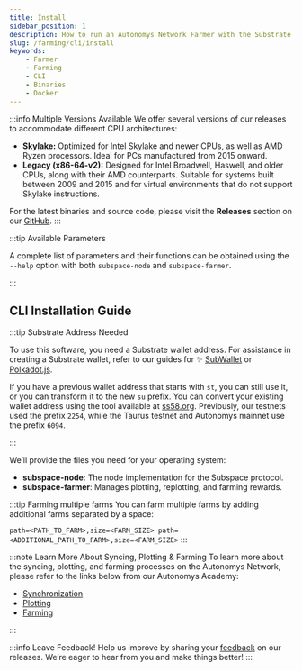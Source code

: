 ```yaml
---
title: Install
sidebar_position: 1
description: How to run an Autonomys Network Farmer with the Substrate CLI
slug: /farming/cli/install
keywords:
    - Farmer
    - Farming
    - CLI
    - Binaries
    - Docker
---
```



:::info Multiple Versions Available
We offer several versions of our releases to accommodate different CPU architectures:

- **Skylake:** Optimized for Intel Skylake and newer CPUs, as well as AMD Ryzen processors. Ideal for PCs manufactured from 2015 onward.
- **Legacy (x86-64-v2):** Designed for Intel Broadwell, Haswell, and older CPUs, along with their AMD counterparts. Suitable for systems built between 2009 and 2015 and for virtual environments that do not support Skylake instructions.

For the latest binaries and source code, please visit the **Releases** section on our [GitHub](https://github.com/autonomys/subspace/releases).
:::

:::tip Available Parameters

A complete list of parameters and their functions can be obtained using the `--help` option with both `subspace-node` and `subspace-farmer`.

:::

## CLI Installation Guide

:::tip Substrate Address Needed

To use this software, you need a Substrate wallet address. For assistance in creating a Substrate wallet, refer to our guides for ✨ [SubWallet](/wallets/subwallet) or [Polkadot.js](/wallets/polkadot).

If you have a previous wallet address that starts with `st`, you can still use it, or you can transform it to the new `su` prefix. You can convert your existing wallet address using the tool available at [ss58.org](https://ss58.org). Previously, our testnets used the prefix `2254`, while the Taurus testnet and Autonomys mainnet use the prefix `6094`.

:::

We’ll provide the files you need for your operating system:
- **subspace-node**: The node implementation for the Subspace protocol.
- **subspace-farmer**: Manages plotting, replotting, and farming rewards.

<Tabs groupId="OS">

<TabItem value="linux" label="🐧 Ubuntu" default>
<LinuxPage />
</TabItem>

<TabItem value="windows" label="🖼️ Windows">
<WindowsPage />
</TabItem>

<TabItem value="macos" label="🍎 macOS">
<MacOSPage />
</TabItem>

<TabItem value="systemd_service" label="🤖 Linux Service (SystemD)">
<SystemDPage />
</TabItem>

<TabItem value="docker" label="🐳 Docker">
<DockerPage />
</TabItem>

<TabItem value="source" label="🛠️ Build from Source">
<SourcePage />
</TabItem>

</Tabs>

:::tip Farming multiple farms
You can farm multiple farms by adding additional farms separated by a space:

`path=<PATH_TO_FARM>,size=<FARM_SIZE> path=<ADDITIONAL_PATH_TO_FARM>,size=<FARM_SIZE>`
:::

:::note Learn More About Syncing, Plotting & Farming
To learn more about the syncing, plotting, and farming processes on the Autonomys Network, please refer to the links below from our Autonomys Academy:
- [Synchronization](https://academy.autonomys.xyz/subspace-protocol/network-architecture/networking-protocols#synchronization)
- [Plotting](https://academy.autonomys.xyz/subspace-protocol/consensus/proof-of-archival-storage/plotting)
- [Farming](https://academy.autonomys.xyz/subspace-protocol/consensus/proof-of-archival-storage/farming)

:::

:::info Leave Feedback!
Help us improve by sharing your [feedback](https://autonomys.typeform.com/to/diTegrNj) on our releases. We’re eager to hear from you and make things better!
:::
